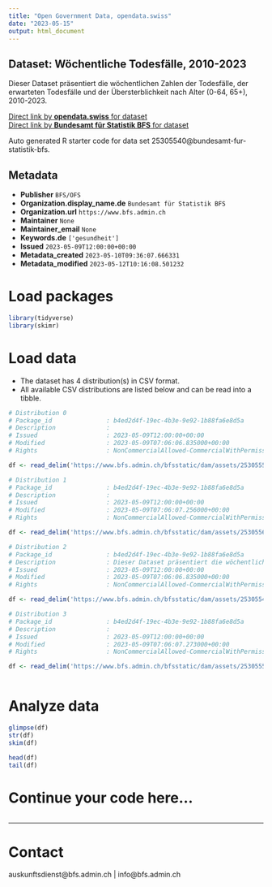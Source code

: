 ```yaml
---
title: "Open Government Data, opendata.swiss"
date: "2023-05-15"
output: html_document
---
```


## Dataset: Wöchentliche Todesfälle, 2010-2023

Dieser Dataset präsentiert die wöchentlichen Zahlen der Todesfälle, der erwarteten Todesfälle und der Übersterblichkeit nach Alter (0-64, 65+), 2010-2023.

[Direct link by **opendata.swiss** for dataset](https://opendata.swiss/de/dataset/wochentliche-todesfalle-2010-20231)<br>
[Direct link by **Bundesamt für Statistik BFS** for dataset](https://www.bfs.admin.ch/asset/de/ts-d-14.03.04.03-wr)

Auto generated R starter code for data set 25305540@bundesamt-fur-statistik-bfs.

## Metadata

- **Publisher** `BFS/OFS`
- **Organization.display_name.de** `Bundesamt für Statistik BFS`
- **Organization.url** `https://www.bfs.admin.ch`
- **Maintainer** `None`
- **Maintainer_email** `None`
- **Keywords.de** `['gesundheit']`
- **Issued** `2023-05-09T12:00:00+00:00`
- **Metadata_created** `2023-05-10T09:36:07.666331`
- **Metadata_modified** `2023-05-12T10:16:08.501232`


# Load packages

```r

library(tidyverse)
library(skimr)

```

# Load data

-   The dataset has 4 distribution(s) in CSV format.
-   All available CSV distributions are listed below and can be read into a tibble.

```r

# Distribution 0
# Package_id               : b4ed2d4f-19ec-4b3e-9e92-1b88fa6e8d5a
# Description              : 
# Issued                   : 2023-05-09T12:00:00+00:00
# Modified                 : 2023-05-09T07:06:06.835000+00:00
# Rights                   : NonCommercialAllowed-CommercialWithPermission-ReferenceRequired

df <- read_delim('https://www.bfs.admin.ch/bfsstatic/dam/assets/25305555/master')

# Distribution 1
# Package_id               : b4ed2d4f-19ec-4b3e-9e92-1b88fa6e8d5a
# Description              : 
# Issued                   : 2023-05-09T12:00:00+00:00
# Modified                 : 2023-05-09T07:06:07.256000+00:00
# Rights                   : NonCommercialAllowed-CommercialWithPermission-ReferenceRequired

df <- read_delim('https://www.bfs.admin.ch/bfsstatic/dam/assets/25305562/master')

# Distribution 2
# Package_id               : b4ed2d4f-19ec-4b3e-9e92-1b88fa6e8d5a
# Description              : Dieser Dataset präsentiert die wöchentlichen Zahlen der Todesfälle, der erwarteten Todesfälle und der Übersterblichkeit nach Alter (0-64, 65+), 2010-2023.
# Issued                   : 2023-05-09T12:00:00+00:00
# Modified                 : 2023-05-09T07:06:06.835000+00:00
# Rights                   : NonCommercialAllowed-CommercialWithPermission-ReferenceRequired

df <- read_delim('https://www.bfs.admin.ch/bfsstatic/dam/assets/25305549/master')

# Distribution 3
# Package_id               : b4ed2d4f-19ec-4b3e-9e92-1b88fa6e8d5a
# Description              : 
# Issued                   : 2023-05-09T12:00:00+00:00
# Modified                 : 2023-05-09T07:06:07.273000+00:00
# Rights                   : NonCommercialAllowed-CommercialWithPermission-ReferenceRequired

df <- read_delim('https://www.bfs.admin.ch/bfsstatic/dam/assets/25305553/master')



```

# Analyze data

```r

glimpse(df)
str(df)
skim(df)

head(df)
tail(df)

```

# Continue your code here...

```r

```

------------------------------------------------------------------------

# Contact

auskunftsdienst@bfs.admin.ch | info@bfs.admin.ch
